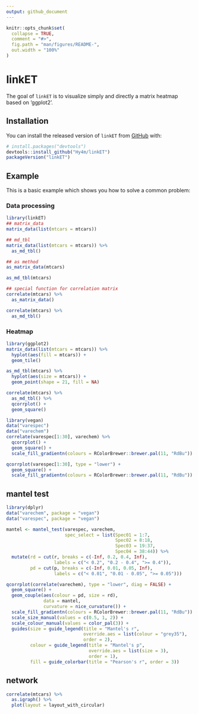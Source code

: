```yaml
---
output: github_document
---
```


<!-- README.md is generated from README.Rmd. Please edit that file -->

```r
knitr::opts_chunk$set(
  collapse = TRUE,
  comment = "#>",
  fig.path = "man/figures/README-",
  out.width = "100%"
)
```

# linkET

<!-- badges: start -->
<!-- badges: end -->

The goal of `linkET` is to visualize simply and directly a matrix heatmap based
on 'ggplot2'.

## Installation

You can install the released version of `linkET` from [GitHub](https://github.com/) with:

``` r
# install.packages("devtools")
devtools::install_github("Hy4m/linkET")
packageVersion("linkET")
```
## Example

This is a basic example which shows you how to solve a common problem:

### Data processing

```r
library(linkET)
## matrix_data
matrix_data(list(mtcars = mtcars))

## md_tbl
matrix_data(list(mtcars = mtcars)) %>% 
  as_md_tbl()

## as method
as_matrix_data(mtcars)

as_md_tbl(mtcars)

## special function for correlation matrix
correlate(mtcars) %>% 
  as_matrix_data()

correlate(mtcars) %>% 
  as_md_tbl()
```

### Heatmap

```r
library(ggplot2)
matrix_data(list(mtcars = mtcars)) %>% 
  hyplot(aes(fill = mtcars)) +
  geom_tile()

as_md_tbl(mtcars) %>% 
  hyplot(aes(size = mtcars)) +
  geom_point(shape = 21, fill = NA)

correlate(mtcars) %>% 
  as_md_tbl() %>% 
  qcorrplot() +
  geom_square()

library(vegan)
data("varespec")
data("varechem")
correlate(varespec[1:30], varechem) %>% 
  qcorrplot() +
  geom_square() +
  scale_fill_gradientn(colours = RColorBrewer::brewer.pal(11, "RdBu"))

qcorrplot(varespec[1:30], type = "lower") +
  geom_square() +
  scale_fill_gradientn(colours = RColorBrewer::brewer.pal(11, "RdBu"))
```

## mantel test

```r
library(dplyr)
data("varechem", package = "vegan")
data("varespec", package = "vegan")

mantel <- mantel_test(varespec, varechem,
                      spec_select = list(Spec01 = 1:7,
                                         Spec02 = 8:18,
                                         Spec03 = 19:37,
                                         Spec04 = 38:44)) %>% 
  mutate(rd = cut(r, breaks = c(-Inf, 0.2, 0.4, Inf),
                  labels = c("< 0.2", "0.2 - 0.4", ">= 0.4")),
         pd = cut(p, breaks = c(-Inf, 0.01, 0.05, Inf),
                  labels = c("< 0.01", "0.01 - 0.05", ">= 0.05")))

qcorrplot(correlate(varechem), type = "lower", diag = FALSE) +
  geom_square() +
  geom_couple(aes(colour = pd, size = rd), 
              data = mantel, 
              curvature = nice_curvature()) +
  scale_fill_gradientn(colours = RColorBrewer::brewer.pal(11, "RdBu")) +
  scale_size_manual(values = c(0.5, 1, 2)) +
  scale_colour_manual(values = color_pal(3)) +
  guides(size = guide_legend(title = "Mantel's r",
                             override.aes = list(colour = "grey35"), 
                             order = 2),
         colour = guide_legend(title = "Mantel's p", 
                               override.aes = list(size = 3), 
                               order = 1),
         fill = guide_colorbar(title = "Pearson's r", order = 3))
```

## network

```r
correlate(mtcars) %>% 
  as.igraph() %>% 
  plot(layout = layout_with_circular)
```

